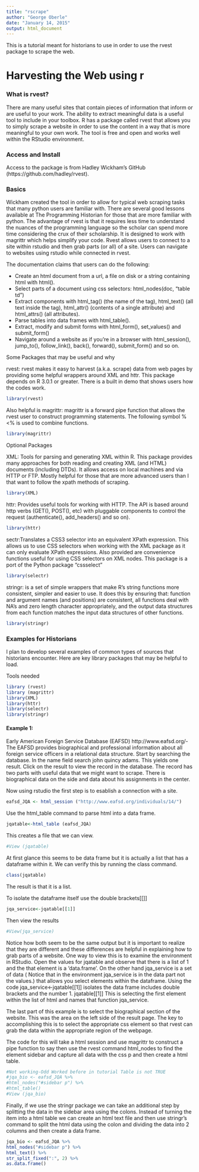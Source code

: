 ```yaml
---
title: "rscrape"
author: "George Oberle"
date: "January 14, 2015"
output: html_document
---
```


This is a tutorial meant for historians to use in order to use the rvest package to scrape the web.

<h1>Harvesting the Web using r</h1>

<h3>What is rvest?</h3>

There are many useful sites that contain pieces of information that inform or are useful to your work. The ability to extract meaningful data is a useful tool to include in your toolbox. R has a package called rvest that allows you to simply scrape a website in order to use the content in a way that is more meaningful to your own work. The tool is free and open and works well within the RStudio environment.

<h3>Access and Install</h3>

Access to the package is from Hadley Wickham’s GitHub (https://github.com/hadley/rvest).

<h3>Basics</h3>

Wickham created the tool in order to allow for typical web scraping tasks that many python users are familiar with. There are several good lessons available at The Programming Historian for those that are more familiar with python. The advantage of rvest is that it requires less time to understand the nuances of the programming language so the scholar can spend more time considering the crux of their scholarship. It is designed to work with magrittr which helps simplify your code. Rvest allows users to connect to a site within rstudio and then grab parts (or all) of a site. Users can navigate to websites using rstudio while connected in rvest.

The documentation claims that users can do the following:

   <ul> 
   <li>Create an html document from a url, a file on disk or a string containing html with html().</li>
    <li>Select parts of a document using css selectors: html_nodes(doc, "table td")</li>
   <li> Extract components with html_tag() (the name of the tag), html_text() (all text inside the tag), html_attr() (contents of a single attribute) and html_attrs() (all attributes).</li>
   <li> Parse tables into data frames with html_table().</li>
   <li> Extract, modify and submit forms with html_form(), set_values() and submit_form()</li>
   <li> Navigate around a website as if you’re in a browser with html_session(), jump_to(), follow_link(), back(), forward(), submit_form() and so on.</li>
    </ul>

Some Packages that may be useful and why

rvest: rvest makes it easy to harvest (a.k.a. scrape) data from web pages by providing some helpful wrappers around XML and httr. This package depends on R 3.0.1 or greater. There is a built in demo that shows users how the codes work.

```r
library(rvest)
```
Also helpful is magrittr: magrittr is a forward pipe function that allows the rvest user to construct programming statements. The following symbol %<% is used to combine functions.

```r
library(magrittr)
```

Optional Packages

XML: Tools for parsing and generating XML within R. This package provides many approaches for both reading and creating XML (and HTML) documents (including DTDs). It allows access on local machines and via HTTP or FTP.  Mostly helpful for those that are more advanced users than I that want to follow the xpath methods of scraping.

```r
library(XML)
```

httr: Provides useful tools for working with HTTP. The API is based around http verbs (GET(), POST(), etc) with pluggable components to control the request (authenticate(), add_headers() and so on).

```r
library(httr)
```

sectr:Translates a CSS3 selector into an equivalent XPath expression. This allows us to use CSS selectors when working with the XML package as it can only evaluate XPath expressions. Also provided are convenience functions useful for using CSS selectors on XML nodes. This package is a port of the Python package “cssselect”

```r
library(selectr)
```

stringr: is a set of simple wrappers that make R’s string functions more consistent, simpler and easier to use.  It does this by ensuring that: function and argument names (and positions) are consistent, all functions deal with NA’s and zero length character appropriately, and the output data structures from each function matches the input data structures of other functions.

```r
library(stringr)
```


<H3>Examples for Historians</H3>

I plan to develop several examples of common types of sources that historians encounter. Here are key library packages that may be helpful to load.

Tools needed
```r
library (rvest)
library (magrittr)
library(XML)
library(httr)
library(selectr)
library(stringr)
```

<h4>Example 1:</h4>

Early American Foreign Service Database (EAFSD) http://www.eafsd.org/-The EAFSD provides biographical and professional information about all foreign service officers in a relational data structure. Start by searching the database. In the name field search john quincy adams. This yields one result. Click on the result to view the record in the database. The record has two parts with useful data that we might want to scrape. There is biographical data on the side and data about his assignments in the center. 

Now using rstudio the first step is to esablish a connection with a site.

```r
eafsd_JQA <- html_session ("http://www.eafsd.org/individuals/14/")
```

Use the html_table command to parse html into a data frame.
```r
jqatable<-html_table (eafsd_JQA)
```

This creates a file that we can view.
```r
#View (jqatable)
```

At first glance this seems to be data frame but it is actually a list that has a dataframe within it. We can verify this by running the class command.

```r
class(jqatable)
```

The result is that it is a list.

To isolate the dataframe itself use the double brackets[[]]

```r
jqa_service<-jqatable[[1]]
```

Then view the results

```r
#View(jqa_service)
```

Notice how both seem to be the same output but it is important to realize that they are different and these differences are helpful in explaining how to grab parts of a website. One way to view this is to examine the environment in RStudio. Open the values for jqatable and observe that there is a list of 1 and the that element is a 'data.frame'. 
On the other hand jqa_service is a set of data ( Notice that in the environment jqa_service is in the data part not the values.) that allows you select elements within the dataframe. Using the code jqa_service<-jqatable[[1]] isolates the data frame includes double brackets and the number 1. jqatable[[1]] This is selecting the first element within the list of html and names that function jqa_service.

The last part of this example is to select the biographical section of the website. This was the area on the left side of the result page. The key to accomplishing this is to select the appropriate css element so that rvest can grab the data within the appropriate region of the webpage.

The code for this will take a html session and use magrittr to construct a pipe function to say then use the rvest command html_nodes to find the element sidebar and capture all data with the css p and then create a html table.

```r
#Not working-Odd Worked before in tutorial Table is not TRUE
#jqa_bio <- eafsd_JQA %>%
#html_nodes("#sidebar p") %>%
#html_table()
#View (jqa_bio)

```

Finally, if we use the stringr package we can take an additional step by splitting the data in the sidebar area using the colons. Instead of turning the item into a html table we can create an html text file and then use stringr's command to split the html data using the colon and dividing the data into 2 columns and then create a data frame.


```r
jqa_bio <- eafsd_JQA %>%
html_nodes("#sidebar p") %>%
html_text() %>%
str_split_fixed(":", 2) %>%
as.data.frame()
```







